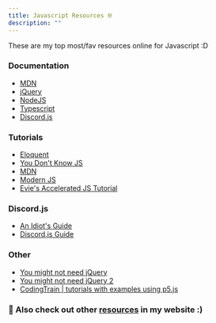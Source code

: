 ```yaml
---
title: Javascript Resources 🌐
description: ""
---
```

 These are my top most/fav resources online for Javascript :D
### Documentation

- [MDN](https://developer.mozilla.org/en-US/docs/Web/JavaScript)
- [jQuery](https://contribute.jquery.org/documentation/)
- [NodeJS](https://nodejs.org/en/docs/)
- [Typescript](https://www.typescriptlang.org/docs/home.html)
- [Discord.js](https://discord.js.org/#/docs/main/stable/general/welcome)

### Tutorials

- [Eloquent](https://eloquentjavascript.net/)
- [You Don't Know JS](https://github.com/getify/You-Dont-Know-JS)
- [MDN](https://developer.mozilla.org/en-US/docs/Learn/JavaScript/First_steps)
- [Modern JS](https://javascript.info/)
- [Evie's Accelerated JS Tutorial](https://evie.gitbook.io/js/)

### Discord.js

- [An Idiot's Guide](https://anidiots.guide/)
- [Discord.js Guide](https://discordjs.guide/)

### Other

- [You might not need jQuery](https://youmightnotneedjquery.com/)
- [You might not need jQuery 2](https://github.com/you-dont-need-x/you-dont-need-jquery)
- [CodingTrain | tutorials with examples using p5.js](https://www.youtube.com/user/shiffman)

 ### 🌟 Also check out other [resources](/blog/resources) in my website :)
